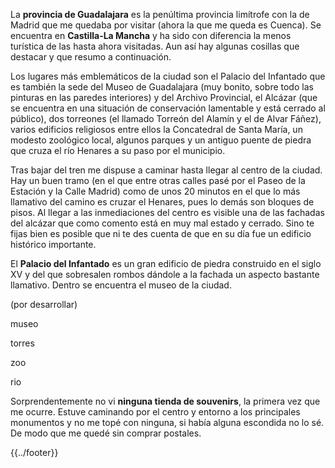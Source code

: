 <noinclude>{{header|1=Etapa 4: Guadalajara}}</noinclude>

{{guadalajara-header}}

La '''provincia de Guadalajara''' es la penúltima provincia limítrofe con la de Madrid que me quedaba por visitar (ahora la que me queda es Cuenca). Se encuentra en '''Castilla-La Mancha''' y ha sido con diferencia la menos turística de las hasta ahora visitadas. Aun así hay algunas cosillas que destacar y que resumo a continuación.

Los lugares más emblemáticos de la ciudad son el Palacio del Infantado que es también la sede del Museo de Guadalajara (muy bonito, sobre todo las pinturas en las paredes interiores) y del Archivo Provincial, el Alcázar (que se encuentra en una situación de conservación lamentable y está cerrado al público), dos torreones (el llamado Torreón del Alamín y el de Alvar Fáñez), varios edificios religiosos entre ellos la Concatedral de Santa María, un modesto zoológico local, algunos parques y un antiguo puente de piedra que cruza el río Henares a su paso por el municipio.

Tras bajar del tren me dispuse a caminar hasta llegar al centro de la ciudad. Hay un buen tramo (en el que entre otras calles pasé por el Paseo de la Estación y la Calle Madrid) como de unos 20 minutos en el que lo más llamativo del camino es cruzar el Henares, pues lo demás son bloques de pisos. Al llegar a las inmediaciones del centro es visible una de las fachadas del alcázar que como comento está en muy mal estado y cerrado. Sino te fijas bien es posible que ni te des cuenta de que en su día fue un edificio histórico importante.

El '''Palacio del Infantado''' es un gran edificio de piedra construido en el siglo XV y del que sobresalen rombos dándole a la fachada un aspecto bastante llamativo. Dentro se encuentra el museo de la ciudad.

(por desarrollar)

museo

torres

zoo

rio

Sorprendentemente no vi '''ninguna tienda de souvenirs''', la primera vez que me ocurre. Estuve caminando por el centro y entorno a los principales monumentos y no me topé con ninguna, si había alguna escondida no lo sé. De modo que me quedé sin comprar postales.


<!--{{galeria-etapa|1=|2=|3=|4=}}-->

<noinclude>{{navbox-etapa|1=avila|2=Etapa 3: Ávila|3=Etapa 4: Guadalajara|4=|5=}}</noinclude>

<noinclude>{{../footer}}</noinclude>


